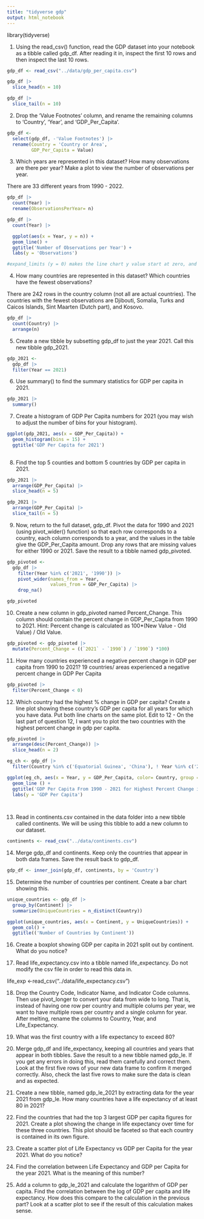 ```yaml
---
title: "tidyverse gdp"
output: html_notebook
---
```


library(tidyverse)

1) Using the read_csv() function, read the GDP dataset into your notebook as a tibble called gdp_df. After reading it in, inspect the first 10 rows and then inspect the last 10 rows.

```r
gdp_df <- read_csv("../data/gdp_per_capita.csv")
```
```r
gdp_df |> 
  slice_head(n = 10)
```

```r
gdp_df |> 
  slice_tail(n = 10)
```


2) Drop the 'Value Footnotes' column, and rename the remaining columns to 'Country', 'Year', and 'GDP_Per_Capita'.

```r
gdp_df <- 
  select(gdp_df, -'Value Footnotes') |> 
  rename(Country = 'Country or Area',
         GDP_Per_Capita = Value)
```



3) Which years are represented in this dataset? How many observations are there per year? Make a plot to view the number of observations per year.

There are 33 different years from 1990 - 2022.

```r
gdp_df |> 
  count(Year) |> 
  rename(ObservationsPerYear= n)
```


```r
gdp_df |> 
  count(Year) |>

  ggplot(aes(x = Year, y = n)) + 
  geom_line() + 
  ggtitle('Number of Observations per Year') +
  labs(y = 'Observations')

#expand_limits (y = 0) makes the line chart y value start at zero, and condenses the line chart
```


4) How many countries are represented in this dataset? Which countries have the fewest observations?

There are 242 rows in the country column (not all are actual countries). The countries with the fewest observations are Djibouti, Somalia, Turks and Caicos Islands, Sint Maarten (Dutch part), and Kosovo.

```r
gdp_df |> 
  count(Country) |> 
  arrange(n)
```



5) Create a new tibble by subsetting gdp_df to just the year 2021. Call this new tibble gdp_2021.

```r
gdp_2021 <- 
  gdp_df |> 
  filter(Year == 2021)
```


6) Use summary() to find the summary statistics for GDP per capita in 2021.

```r
gdp_2021 |> 
  summary()
```


7) Create a histogram of GDP Per Capita numbers for 2021 (you may wish to adjust the number of bins for your histogram).

```r
ggplot(gdp_2021, aes(x = GDP_Per_Capita)) + 
  geom_histogram(bins = 15) + 
  ggtitle('GDP Per Capita for 2021')
  
```


8) Find the top 5 counties and bottom 5 countries by GDP per capita in 2021.

```r
gdp_2021 |> 
  arrange(GDP_Per_Capita) |> 
  slice_head(n = 5)
```
```r
gdp_2021 |> 
  arrange(GDP_Per_Capita) |> 
  slice_tail(n = 5)
```


9) Now, return to the full dataset, gdp_df. Pivot the data for 1990 and 2021 (using pivot_wider() function) so that each row corresponds to a country, each column corresponds to a year, and the values in the table give the GDP_Per_Capita amount. Drop any rows that are missing values for either 1990 or 2021. Save the result to a tibble named gdp_pivoted.

```r
gdp_pivoted <- 
  gdp_df |> 
    filter(Year %in% c('2021', '1990')) |>
    pivot_wider(names_from = Year,
                values_from = GDP_Per_Capita) |> 
    drop_na()
```


```r
gdp_pivoted
```



10) Create a new column in gdp_pivoted named Percent_Change. This column should contain the percent change in GDP_Per_Capita from 1990 to 2021. Hint: Percent change is calculated as 100*(New Value - Old Value) / Old Value.

```r
gdp_pivoted <- gdp_pivoted |> 
  mutate(Percent_Change = ((`2021` - `1990`) / `1990`) *100)
```


11) How many countries experienced a negative percent change in GDP per capita from 1990 to 2021?
19 countries/ areas experienced a negative percent change in GDP Per Capita

```r
gdp_pivoted |> 
  filter(Percent_Change < 0)
```


12) Which country had the highest % change in GDP per capita? Create a line plot showing these country's GDP per capita for all years for which you have data. Put both line charts on the same plot.
Edit to 12 - On the last part of question 12, I want you to plot the two countries with the highest percent change in gdp per capita.

```r
gdp_pivoted |> 
  arrange(desc(Percent_Change)) |> 
  slice_head(n = 2)
```

```r
eg_ch <- gdp_df |> 
  filter(Country %in% c('Equatorial Guinea', 'China'), ! Year %in% c('2022'))

ggplot(eg_ch, aes(x = Year, y = GDP_Per_Capita, color= Country, group = Country)) +
  geom_line () +
  ggtitle('GDP Per Capita From 1990 - 2021 for Highest Percent Change in GDP') +
  labs(y = 'GDP Per Capita')

       
```


13) Read in continents.csv contained in the data folder into a new tibble called continents. We will be using this tibble to add a new column to our dataset.

```r
continents <- read_csv("../data/continents.csv")
```


14) Merge gdp_df and continents. Keep only the countries that appear in both data frames. Save the result back to gdp_df.

```r
gdp_df <- inner_join(gdp_df, continents, by = 'Country')
```


15) Determine the number of countries per continent. Create a bar chart showing this.
```r
unique_countries <- gdp_df |> 
  group_by(Continent) |> 
  summarize(UniqueCountries = n_distinct(Country))
```


```r
ggplot(unique_countries, aes(x = Continent, y = UniqueCountries)) +
  geom_col() + 
  ggtitle(('Number of Countries by Continent'))
```


16) Create a boxplot showing GDP per capita in 2021 split out by continent. What do you notice?

17) Read life_expectancy.csv into a tibble named life_expectancy. Do not modify the csv file in order to read this data in.

life_exp <-read_csv("../data/life_expectancy.csv")

18) Drop the Country Code, Indicator Name, and Indicator Code columns. Then use pivot_longer to convert your data from wide to long. That is, instead of having one row per country and multiple colums per year, we want to have multiple rows per country and a single column for year. After melting, rename the columns to Country, Year, and Life_Expectancy.

19) What was the first country with a life expectancy to exceed 80?

20) Merge gdp_df and life_expectancy, keeping all countries and years that appear in both tibbles. Save the result to a new tibble named gdp_le. If you get any errors in doing this, read them carefully and correct them. Look at the first five rows of your new data frame to confirm it merged correctly. Also, check the last five rows to make sure the data is clean and as expected.

21) Create a new tibble, named gdp_le_2021 by extracting data for the year 2021 from gdp_le. How many countries have a life expectancy of at least 80 in 2021?

22) Find the countries that had the top 3 largest GDP per capita figures for 2021. Create a plot showing the change in life expectancy over time for these three countries. This plot should be faceted so that each country is contained in its own figure.

23) Create a scatter plot of Life Expectancy vs GDP per Capita for the year 2021. What do you notice?

24) Find the correlation between Life Expectancy and GDP per Capita for the year 2021. What is the meaning of this number?

25) Add a column to gdp_le_2021 and calculate the logarithm of GDP per capita. Find the correlation between the log of GDP per capita and life expectancy. How does this compare to the calculation in the previous part? Look at a scatter plot to see if the result of this calculation makes sense.








